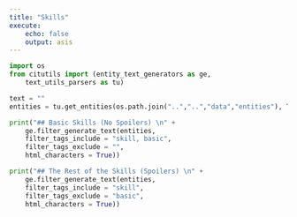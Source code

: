 ```yaml
---
title: "Skills"
execute:
    echo: false
    output: asis
---
```


```python
import os 
from citutils import (entity_text_generators as ge,
    text_utils_parsers as tu)

text = ""
entities = tu.get_entities(os.path.join("..","..","data","entities"), True)

print("## Basic Skills (No Spoilers) \n" + 
    ge.filter_generate_text(entities, 
    filter_tags_include = "skill, basic",
    filter_tags_exclude = "",
    html_characters = True))

print("## The Rest of the Skills (Spoilers) \n" + 
    ge.filter_generate_text(entities, 
    filter_tags_include = "skill",
    filter_tags_exclude = "basic",
    html_characters = True))

```